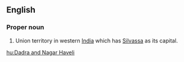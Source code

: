 ==English==

===Proper noun===
{{en-proper noun}}
# Union territory in western [[India]] which has [[Silvassa]] as its capital.

[[hu:Dadra and Nagar Haveli]]